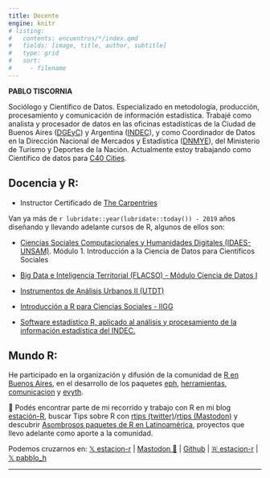 ```yaml
---
title: Docente
engine: knitr
# listing:
#   contents: encuentros/*/index.qmd
#   fields: [image, title, author, subtitle]
#   type: grid
#   sort:
#     - filename
---
```


**PABLO TISCORNIA**

Sociólogo y Científico de Datos. Especializado en metodología, producción, procesamiento y comunicación de información estadística. Trabajé como analista y procesador de datos en las oficinas estadísticas de la Ciudad de Buenos Aires ([DGEyC](https://www.estadisticaciudad.gob.ar/eyc/)) y Argentina ([INDEC](https://www.indec.gob.ar/)), y como Coordinador de Datos en la Dirección Nacional de Mercados y Estadística ([DNMYE](https://www.yvera.tur.ar/sinta/)), del Ministerio de Turismo y Deportes de la Nación. Actualmente estoy trabajando como Científico de datos para [C40 Cities](https://www.c40.org/).

## Docencia y R:

-   Instructor Certificado de [The Carpentries](https://carpentries.org/)

Van ya más de `r lubridate::year(lubridate::today()) - 2019` años diseñando y llevando adelante cursos de R, algunos de ellos son:

-   [Ciencias Sociales Computacionales y Humanidades Digitales (IDAES-UNSAM)](https://noticias.unsam.edu.ar/wp-content/uploads/2022/02/Cs-Computacionales-dga2022.pdf). Módulo 1. Introducción a la Ciencia de Datos para Científicos Sociales

-   [Big Data e Inteligencia Territorial (FLACSO) - Módulo Ciencia de Datos I](https://www.flacso.org.ar/formacion-academica/big-data-e-inteligencia-territorial/)

-   [Instrumentos de Análisis Urbanos II (UTDT)](https://tuqmano.github.io/geo_utdt/index.html)

-   [Introducción a R para Ciencias Sociales - IIGG](https://pablotis.github.io/r_iigg/)

-   [Software estadístico R, aplicado al análisis y procesamiento de la información estadística del INDEC.](https://github.com/pablotis/Curso_R_INDEC)

## Mundo R:

He participado en la organización y difusión de la comunidad de [R en Buenos Aires](https://renbaires.github.io/), en el desarrollo de los paquetes [eph](https://holatam.github.io/eph/), [herramientas](https://dnme-minturdep.r-universe.dev/herramientas), [comunicacion](https://dnme-minturdep.r-universe.dev/comunicacion) y [evyth](https://dnme-minturdep.r-universe.dev/evyth).

📝 Podés encontrar parte de mi recorrido y trabajo con R en mi blog [estación-R](https://estacion-r.netlify.app/), buscar Tips sobre R con [rtips (twitter)](https://twitter.com/r_tipss)/[rtips (Mastodon)](@r_tips@botsin.space) y descubrir [Asombrosos paquetes de R en Latinoamérica](https://github.com/pablotis/asombrosos-paquetes-r-latinoamerica), proyectos que llevo adelante como aporte a la comunidad.

Podemos cruzarnos en: [𝕏 estacion-r](https://twitter.com/r_tips) \| [Mastodon 🦣](https://mastodon.social/deck/@r_tips@botsin.space) \| [Github](https://github.com/pablotis) \| [🇷 estacion-r](https://estacion-r.netlify.app/) \| [𝕏 pabblo_h](https://twitter.com/pabblo_h)

------------------------------------------------------------------------
